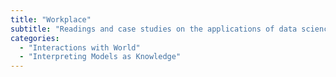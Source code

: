 ```yaml
---
title: "Workplace"
subtitle: "Readings and case studies on the applications of data science in the workplace (e.g., in hiring or promotion) and the ethical implications of using statistical models in such contexts."
categories: 
  - "Interactions with World"
  - "Interpreting Models as Knowledge"
---
```

